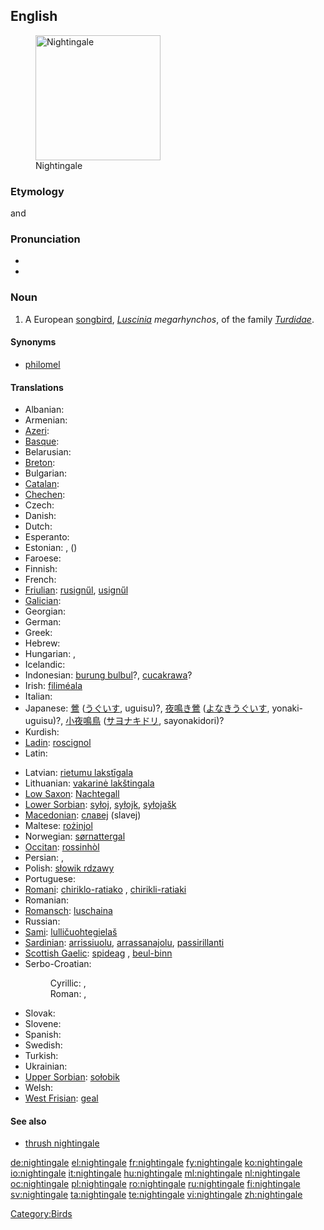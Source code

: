 ==English==
[[Image:Luscinia_megarhynchos_Istria_01.jpg|thumb|right|200px|Nightingale]]

===Etymology===
{{etyl|ang}} and {{etyl|enm}} {{term|nihtgale||one who sings during the night}}

===Pronunciation===
* {{IPA|/'naɪtɪŋgeɪl/}}
* {{audio|en-us-nightingale.ogg|Audio (US)}}

===Noun===
{{en-noun}}

# A European [[songbird]], ''[[Luscinia]] megarhynchos'', of the family ''[[Turdidae]]''.

====Synonyms====
* [[philomel]]

====Translations====
{{trans-top|bird}}
* Albanian: {{t+|sq|bilbil|m|xs=Albanian}}
* Armenian: {{t-|hy|սոխակ|tr=soxak}}
* [[Azeri]]: {{t+|az|bülbül|xs=Azeri}}
* [[Basque]]: {{t|eu|urretxindor|xs=Basque}}
* Belarusian: {{t|be|салавей|xs=Belarusian}}
* [[Breton]]: {{t|br|eostig|xs=Breton}}
* Bulgarian: {{t+|bg|славей|tr=slavéj}}
* [[Catalan]]: {{t|ca|rossinyol}}
* [[Chechen]]: {{tø|ce|цIир-цIир}}
* Czech: {{t-|cs|slavík|m}}
* Danish: {{t|da|sydlig nattergal}}
* Dutch: {{t+|nl|nachtegaal|m}}
* Esperanto: {{t-|eo|najtingalo|xs=Esperanto}}
* Estonian: {{t-|et|ööbik}}, ({{t|et|lőunaööbik}})
* Faroese: {{t|fo|suðurnáttargali|xs=Faroese}}
* Finnish: {{t-|fi|etelänsatakieli}}
* French: {{t|fr|rossignol philomèle|m}}
* [[Friulian]]: [[rusignűl]], [[usignűl]]
* [[Galician]]: {{t|gl|reiseñor|m|xs=Galician}}
* Georgian: {{t-|ka|ბულბული|tr=bulbuli|sc=Geor|xs=Georgian}}
* German: {{t+|de|Nachtigall|f}}
* Greek: {{t+|el|αηδόνι|n|tr=aidóni}}
* Hebrew: {{t|he|זמיר}}
* Hungarian: {{t+|hu|csalogány}}, {{t+|hu|fülemüle}}
* Icelandic: {{t+|is|næturgali|m}}
* Indonesian: [[burung bulbul]]?, [[cucakrawa]]?
* Irish: [[filiméala]]
* Italian: {{t+|it|usignolo|m}}
* Japanese: [[鶯]] ([[うぐいす]], uguisu)?, [[夜鳴き鶯]] ([[よなきうぐいす]], yonaki-uguisu)?, [[小夜鳴鳥]] ([[サヨナキドリ]], sayonakidori)?
* Kurdish: {{t+|ku|bilbil|m}}
* [[Ladin]]: [[roscignol]]
* Latin: {{t-|la|luscinia|f}}
{{trans-mid}}
* Latvian: [[rietumu lakstīgala]]
* Lithuanian: [[vakarinė lakštingala]]
* [[Low Saxon]]: [[Nachtegall]] {{f}}
* [[Lower Sorbian]]: [[syłoj]], [[syłojk]], [[syłojašk]]
* [[Macedonian]]: [[славеj]] (slavej)
* Maltese: [[rożinjol]]
* Norwegian: [[sørnattergal]]
* [[Occitan]]: [[rossinhòl]]
* Persian: {{t+|fa|بلبل|tr=bolbol|xs=Persian}},  {{t+|fa|هزاردستان|tr=hazârdastân|xs=Persian}}
* Polish: [[słowik rdzawy]] {{m}}
* Portuguese: {{t+|pt|rouxinol}}
* [[Romani]]: [[chiriklo-ratiako]] {{m}}, [[chirikli-ratiaki]] {{f}}
* Romanian: {{t+|ro|privighetoare}}
* [[Romansch]]: [[luschaina]]
* Russian: {{t+|ru|соловей|m|tr=solovéj}}
* [[Sami]]: [[lulličuohtegielaš]]
* [[Sardinian]]: [[arrissiuolu]], [[arrassanajolu]], [[passirillanti]]
* [[Scottish Gaelic]]: [[spideag]] {{f}}, [[beul-binn]] {{m}}
* Serbo-Croatian:
*: Cyrillic: {{tø|sh|мали славуj|m|alt=ма̑лӣ сла̀вӯј|sc=Cyrl|xs=Serbo-Croatian}}, {{tø|sh|славуj|m|alt=сла̀вӯј|sc=Cyrl|xs=Serbo-Croatian}}
*: Roman: {{tø|sh|mali slavuj|m|alt=mȃlī slàvūj|xs=Serbo-Croatian}}, {{tø|sh|slavuj|m|alt=slàvūj|xs=Serbo-Croatian}}
* Slovak: {{t|sk|slávik|m}}
* Slovene: {{t+|sl|slavec|m}}
* Spanish: {{t-|es|ruiseñor|m}}
* Swedish: {{t+|sv|sydnäktergal}}
* Turkish: {{t+|tr|bülbül}}
* Ukrainian: {{t-|uk|соловей|tr=solovej|xs=Ukrainian}}
* [[Upper Sorbian]]: [[sołobik]]
* Welsh: {{t-|cy|eos|xs=Welsh}}
* [[West Frisian]]: [[geal]]
{{trans-bottom}}

====See also====
* [[thrush nightingale]]

[[Category:Birds]]

[[de:nightingale]]
[[el:nightingale]]
[[fr:nightingale]]
[[fy:nightingale]]
[[ko:nightingale]]
[[io:nightingale]]
[[it:nightingale]]
[[hu:nightingale]]
[[ml:nightingale]]
[[nl:nightingale]]
[[oc:nightingale]]
[[pl:nightingale]]
[[ro:nightingale]]
[[ru:nightingale]]
[[fi:nightingale]]
[[sv:nightingale]]
[[ta:nightingale]]
[[te:nightingale]]
[[vi:nightingale]]
[[zh:nightingale]]